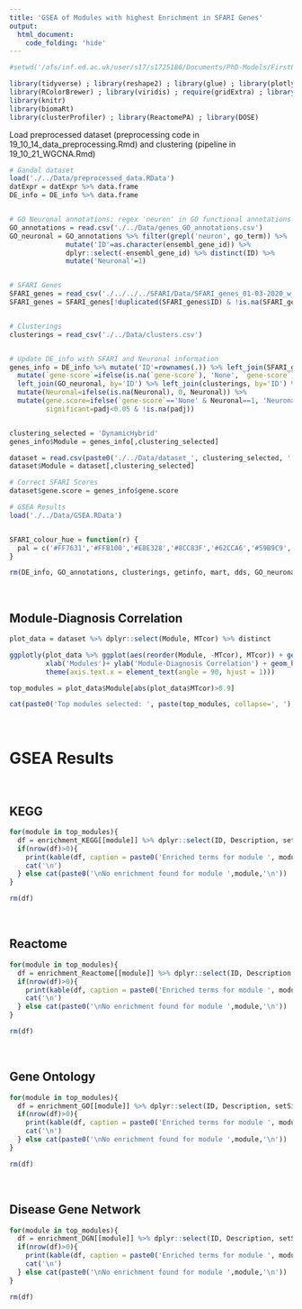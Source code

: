 ```yaml
---
title: 'GSEA of Modules with highest Enrichment in SFARI Genes'
output:
  html_document:
    code_folding: 'hide'
---
```


```r
#setwd('/afs/inf.ed.ac.uk/user/s17/s1725186/Documents/PhD-Models/FirstPUModel/RMarkdowns')

library(tidyverse) ; library(reshape2) ; library(glue) ; library(plotly) ; library(dendextend)
library(RColorBrewer) ; library(viridis) ; require(gridExtra) ; library(GGally)
library(knitr)
library(biomaRt)
library(clusterProfiler) ; library(ReactomePA) ; library(DOSE)

```


Load preprocessed dataset (preprocessing code in 19_10_14_data_preprocessing.Rmd) and clustering (pipeline in 19_10_21_WGCNA.Rmd)
```r

# Gandal dataset
load('./../Data/preprocessed_data.RData')
datExpr = datExpr %>% data.frame
DE_info = DE_info %>% data.frame


# GO Neuronal annotations: regex 'neuron' in GO functional annotations and label the genes that make a match as neuronal
GO_annotations = read.csv('./../Data/genes_GO_annotations.csv')
GO_neuronal = GO_annotations %>% filter(grepl('neuron', go_term)) %>% 
              mutate('ID'=as.character(ensembl_gene_id)) %>% 
              dplyr::select(-ensembl_gene_id) %>% distinct(ID) %>%
              mutate('Neuronal'=1)


# SFARI Genes
SFARI_genes = read_csv('./../../../SFARI/Data/SFARI_genes_01-03-2020_w_ensembl_IDs.csv')
SFARI_genes = SFARI_genes[!duplicated(SFARI_genes$ID) & !is.na(SFARI_genes$ID),]


# Clusterings
clusterings = read_csv('./../Data/clusters.csv')


# Update DE_info with SFARI and Neuronal information
genes_info = DE_info %>% mutate('ID'=rownames(.)) %>% left_join(SFARI_genes, by='ID') %>% 
  mutate(`gene-score`=ifelse(is.na(`gene-score`), 'None', `gene-score`)) %>%
  left_join(GO_neuronal, by='ID') %>% left_join(clusterings, by='ID') %>%
  mutate(Neuronal=ifelse(is.na(Neuronal), 0, Neuronal)) %>%
  mutate(gene.score=ifelse(`gene-score`=='None' & Neuronal==1, 'Neuronal', `gene-score`), 
         significant=padj<0.05 & !is.na(padj))


clustering_selected = 'DynamicHybrid'
genes_info$Module = genes_info[,clustering_selected]

dataset = read.csv(paste0('./../Data/dataset_', clustering_selected, '.csv'))
dataset$Module = dataset[,clustering_selected]

# Correct SFARI Scores
dataset$gene.score = genes_info$gene.score

# GSEA Results
load('./../Data/GSEA.RData')


SFARI_colour_hue = function(r) {
  pal = c('#FF7631','#FFB100','#E8E328','#8CC83F','#62CCA6','#59B9C9','#b3b3b3','#808080','gray','#d9d9d9')[r]
}

rm(DE_info, GO_annotations, clusterings, getinfo, mart, dds, GO_neuronal)
```
<br>

## Module-Diagnosis Correlation

```r
plot_data = dataset %>% dplyr::select(Module, MTcor) %>% distinct

ggplotly(plot_data %>% ggplot(aes(reorder(Module, -MTcor), MTcor)) + geom_bar(stat='identity', fill = plot_data$Module) + theme_minimal() + 
         xlab('Modules')+ ylab('Module-Diagnosis Correlation') + geom_hline(yintercept =c(0.9, -0.9), color = 'gray', linetype = 'dashed') + 
         theme(axis.text.x = element_text(angle = 90, hjust = 1)))
```

```r
top_modules = plot_data$Module[abs(plot_data$MTcor)>0.9]

cat(paste0('Top modules selected: ', paste(top_modules, collapse=', '),'\n'))
```
<br>

# GSEA Results
<br>

## KEGG
```r

for(module in top_modules){
  df = enrichment_KEGG[[module]] %>% dplyr::select(ID, Description, setSize, NES, p.adjust, qvalues) %>% arrange(desc(NES)) %>% filter(NES>0)
  if(nrow(df)>0){
    print(kable(df, caption = paste0('Enriched terms for module ', module, ' (MTcor = ', round(dataset$MTcor[dataset$Module==module][1],2),')')))
    cat('\n') 
  } else cat(paste0('\nNo enrichment found for module ',module,'\n'))
}

rm(df)
```
<br>

## Reactome
```r

for(module in top_modules){
  df = enrichment_Reactome[[module]] %>% dplyr::select(ID, Description, setSize, NES, p.adjust, qvalues) %>% arrange(desc(NES)) %>% filter(NES>0)
  if(nrow(df)>0){
    print(kable(df, caption = paste0('Enriched terms for module ', module, ' (MTcor = ', round(dataset$MTcor[dataset$Module==module][1],2),')')))
    cat('\n') 
  } else cat(paste0('\nNo enrichment found for module ',module,'\n'))
}

rm(df)
```
<br>

## Gene Ontology
```r

for(module in top_modules){
  df = enrichment_GO[[module]] %>% dplyr::select(ID, Description, setSize, NES, p.adjust, qvalues) %>% arrange(desc(NES)) %>% filter(NES>0)
  if(nrow(df)>0){
    print(kable(df, caption = paste0('Enriched terms for module ', module, ' (MTcor = ', round(dataset$MTcor[dataset$Module==module][1],2),')')))
    cat('\n') 
  } else cat(paste0('\nNo enrichment found for module ',module,'\n'))
}

rm(df)
```
<br>

## Disease Gene Network
```r

for(module in top_modules){
  df = enrichment_DGN[[module]] %>% dplyr::select(ID, Description, setSize, NES, p.adjust, qvalues) %>% arrange(desc(NES)) %>% filter(NES>0)
  if(nrow(df)>0){
    print(kable(df, caption = paste0('Enriched terms for module ', module, ' (MTcor = ', round(dataset$MTcor[dataset$Module==module][1],2),')')))
    cat('\n') 
  } else cat(paste0('\nNo enrichment found for module ',module,'\n'))
}

rm(df)
```
















